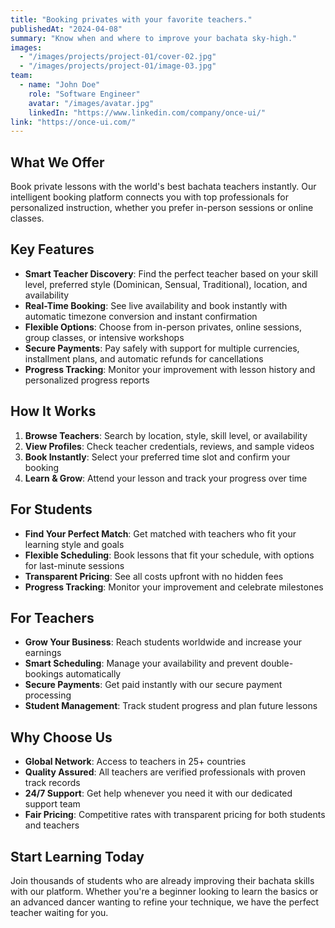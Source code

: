 ---
title: "Booking privates with your favorite teachers."
publishedAt: "2024-04-08"
summary: "Know when and where to improve your bachata sky-high."
images:
  - "/images/projects/project-01/cover-02.jpg"
  - "/images/projects/project-01/image-03.jpg"
team:
  - name: "John Doe"
    role: "Software Engineer"
    avatar: "/images/avatar.jpg"
    linkedIn: "https://www.linkedin.com/company/once-ui/"
link: "https://once-ui.com/"
---

## What We Offer

Book private lessons with the world's best bachata teachers instantly. Our intelligent booking platform connects you with top professionals for personalized instruction, whether you prefer in-person sessions or online classes.

## Key Features

- **Smart Teacher Discovery**: Find the perfect teacher based on your skill level, preferred style (Dominican, Sensual, Traditional), location, and availability
- **Real-Time Booking**: See live availability and book instantly with automatic timezone conversion and instant confirmation
- **Flexible Options**: Choose from in-person privates, online sessions, group classes, or intensive workshops
- **Secure Payments**: Pay safely with support for multiple currencies, installment plans, and automatic refunds for cancellations
- **Progress Tracking**: Monitor your improvement with lesson history and personalized progress reports

## How It Works

1. **Browse Teachers**: Search by location, style, skill level, or availability
2. **View Profiles**: Check teacher credentials, reviews, and sample videos
3. **Book Instantly**: Select your preferred time slot and confirm your booking
4. **Learn & Grow**: Attend your lesson and track your progress over time

## For Students

- **Find Your Perfect Match**: Get matched with teachers who fit your learning style and goals
- **Flexible Scheduling**: Book lessons that fit your schedule, with options for last-minute sessions
- **Transparent Pricing**: See all costs upfront with no hidden fees
- **Progress Tracking**: Monitor your improvement and celebrate milestones

## For Teachers

- **Grow Your Business**: Reach students worldwide and increase your earnings
- **Smart Scheduling**: Manage your availability and prevent double-bookings automatically
- **Secure Payments**: Get paid instantly with our secure payment processing
- **Student Management**: Track student progress and plan future lessons

## Why Choose Us

- **Global Network**: Access to teachers in 25+ countries
- **Quality Assured**: All teachers are verified professionals with proven track records
- **24/7 Support**: Get help whenever you need it with our dedicated support team
- **Fair Pricing**: Competitive rates with transparent pricing for both students and teachers

## Start Learning Today

Join thousands of students who are already improving their bachata skills with our platform. Whether you're a beginner looking to learn the basics or an advanced dancer wanting to refine your technique, we have the perfect teacher waiting for you.